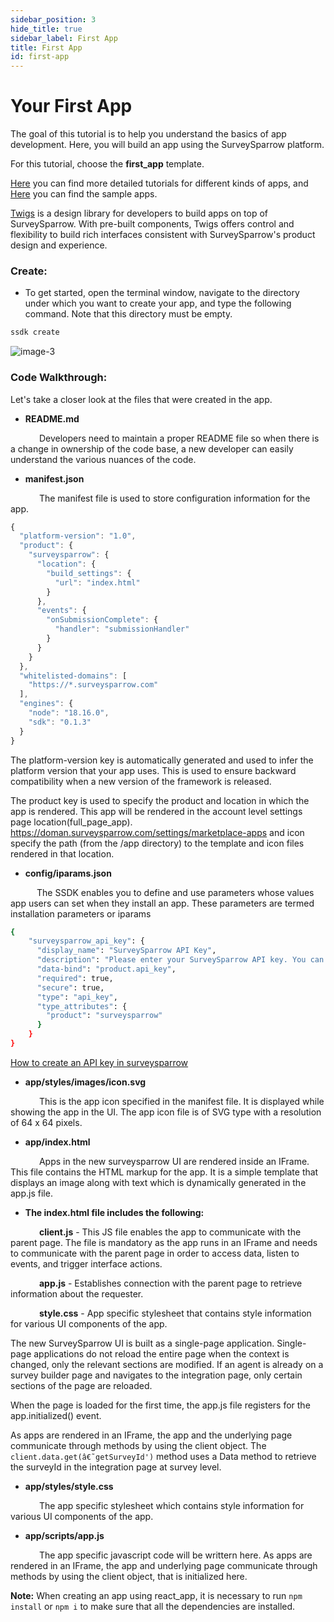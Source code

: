 ```yaml
---
sidebar_position: 3
hide_title: true
sidebar_label: First App
title: First App
id: first-app
---
```


# Your First App

The goal of this tutorial is to help you understand the basics of app development. Here, you will build an app using the SurveySparrow platform.

For this tutorial, choose the **first_app** template.

[Here](https://codelabs.surveysparrow.com/) you can find more detailed tutorials for different kinds of apps, and [Here](https://github.com/surveysparrow/appnest) you can find the sample apps.

[Twigs](https://twigs.surveysparrow.com)  is a design library for developers to build apps on top of SurveySparrow. With pre-built components, Twigs offers control and flexibility to build rich interfaces consistent with SurveySparrow's product design and experience.

### Create:

- To get started, open the terminal window, navigate to the directory under which you want to create your app, and type the following command. Note that this directory must be empty.

```bash
ssdk create
```

![image-3](https://static.surveysparrow.com/application/marketplace/ssdk-assets/image3.png)

### Code Walkthrough:

Let's take a closer look at the files that were created in the app.

- **README.md**

&emsp;&emsp;&emsp; Developers need to maintain a proper README file so when there is a change in ownership of the code base, a new developer can easily understand the various nuances of the code.

- **manifest.json**

&emsp;&emsp;&emsp; The manifest file is used to store configuration information for the app.

```js
{
  "platform-version": "1.0",
  "product": {
    "surveysparrow": {
      "location": {
        "build_settings": {
          "url": "index.html"
        }
      },
      "events": {
        "onSubmissionComplete": {
          "handler": "submissionHandler"
        }
      }
    }
  },
  "whitelisted-domains": [
    "https://*.surveysparrow.com"
  ],
  "engines": {
    "node": "18.16.0",
    "sdk": "0.1.3"
  }
}
```

The platform-version key is automatically generated and used to infer the platform version that your app uses. This is used to ensure backward compatibility when a new version of the framework is released.

The product key is used to specify the product and location in which the app is rendered. This app will be rendered in the account level settings page location(full_page_app). https://doman.surveysparrow.com/settings/marketplace-apps and icon specify the path (from the /app directory) to the template and icon files rendered in that location.

- **config/iparams.json**

&emsp;&emsp;&emsp;The SSDK enables you to define and use parameters whose values app users can set when they install an app. These parameters are termed installation parameters or iparams

```bash
{
    "surveysparrow_api_key": {
      "display_name": "SurveySparrow API Key",
      "description": "Please enter your SurveySparrow API key. You can find it in Settings -> Apps & Integrations -> Custom Apps",
      "data-bind": "product.api_key",
      "required": true,
      "secure": true,
      "type": "api_key",
      "type_attributes": {
        "product": "surveysparrow"
      }
    }
}
```

[How to create an API key in surveysparrow](https://support.surveysparrow.com/hc/en-us/articles/7080599894173-Integrating-with-Third-party-applications-using-SurveySparrow-API)

- **app/styles/images/icon.svg**

&emsp;&emsp;&emsp; This is the app icon specified in the manifest file. It is displayed while showing the app in the UI. The app icon file is of SVG type with a resolution of 64 x 64 pixels.

- **app/index.html**

&emsp;&emsp;&emsp; Apps in the new surveysparrow UI are rendered inside an IFrame. This file contains the HTML markup for the app. It is a simple template that displays an image along with text which is dynamically generated in the app.js file.

- **The index.html file includes the following:**

&emsp;&emsp;&emsp; **client.js** - This JS file enables the app to communicate with the parent page. The file is mandatory as the app runs in an IFrame and needs to communicate with the parent page in order to access data, listen to events, and trigger interface actions.

&emsp;&emsp;&emsp; **app.js** - Establishes connection with the parent page to retrieve information about the requester.

&emsp;&emsp;&emsp; **style.css** - App specific stylesheet that contains style information for various UI components of the app.

The new SurveySparrow UI is built as a single-page application. Single-page applications do not reload the entire page when the context is changed, only the relevant sections are modified. If an agent is already on a survey builder page and navigates to the integration page, only certain sections of the page are reloaded.

When the page is loaded for the first time, the app.js file registers for the app.initialized() event.

As apps are rendered in an IFrame, the app and the underlying page communicate through methods by using the client object. The ``` client.data.get(â€˜getSurveyId') ``` method uses a Data method to retrieve the surveyId in the integration page at survey level.

- **app/styles/style.css**

&emsp;&emsp;&emsp; The app specific stylesheet which contains style information for various UI components of the app.

- **app/scripts/app.js**

&emsp;&emsp;&emsp; The app specific javascript code will be writtern here. As apps are rendered in an IFrame, the app and underlying page communicate through methods by using the client object, that is initialized here.

**Note:** When creating an app using react_app, it is necessary to run ``` npm install ``` or ``` npm i ``` to make sure that all the dependencies are installed.